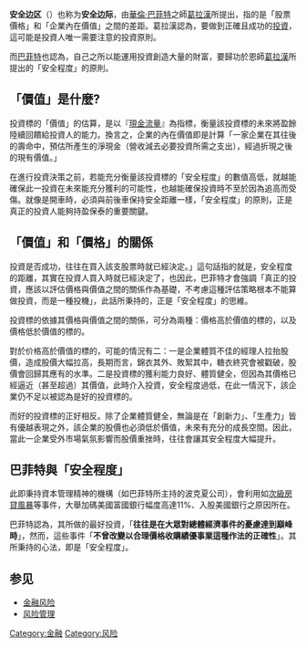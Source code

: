 '''安全边区'''（{{lang-en|margin of safety}}）也称为'''安全边际'''，由[[華倫·巴菲特|華倫·巴菲特]]之師[[本杰明·格雷厄姆|葛拉漢]]所提出，指的是「股票價格」和「企業內在價值」之間的差距。葛拉漢認為，要做到正確且成功的[[投資|投資]]，這可能是投資人唯一需要注意的投資原則。

而[[巴菲特|巴菲特]]也認為，自己之所以能運用投資創造大量的財富，要歸功於恩師[[本杰明·格雷厄姆|葛拉漢]]所提出的「安全程度」的原則。

== 「價值」是什麼? ==

投資標的「價值」的估算，是以『[[現金流量|現金流量]]』為指標，衡量該投資標的未來將盈餘陸續回饋給投資人的能力。換言之，企業的內在價值即是計算「一家企業在其往後的壽命中，預估所產生的淨現金（營收減去必要投資所需之支出），經過折現之後的現有價值。」

在進行投資決策之前，若能充分衡量該投資標的「安全程度」的數值高低，就越能確保此一投資在未來能充分獲利的可能性，也越能確保投資時不至於因為追高而受傷。就像是開車時，必須與前後車保持安全距離一樣，「安全程度」的原則，正是真正的投資人能夠持盈保泰的重要關鍵。

== 「價值」和「價格」的關係 ==

投資是否成功，往往在買入該支股票時就已經決定。」這句話指的就是，安全程度的距離，其實在投資人買入時就已經決定了，也因此，巴菲特才會強調「真正的投資，應該以評估價格與價值之間的關係作為基礎，不考慮這種評估策略根本不能算做投資，而是一種投機」，此話所秉持的，正是「安全程度」的思維。

投資標的依據其價格與價值之間的關係，可分為兩種：價格高於價值的標的，以及價格低於價值的標的。

對於价格高於價值的標的，可能的情況有二：一是企業體質不佳的經理人拉抬股價，造成股價大幅拉高，長期而言，錦衣其外、敗絮其中，糖衣終究會被戳破，股價會回歸其應有的水準。二是投資標的獲利能力良好、體質健全，但因為其價格已經逼近（甚至超過）其價值，此時介入投資，安全程度過低，在此一情況下，該企業仍不足以被認為是好的投資標的。

而好的投資標的正好相反。除了企業體質健全，無論是在「創新力」、「生產力」皆有優越表現之外，該企業的股價也必須低於價值，未來有充分的成長空間。因此，當此一企業受外市場氣氛影響而股價重挫時，往往會讓其安全程度大幅提升。

== 巴菲特與「安全程度」 ==

此即秉持資本管理精神的機構（如巴菲特所主持的波克夏公司），會利用如[[次級房貸風暴|次級房貸風暴]]等事件，大舉加碼美國富國銀行幅度高達11%、入股美國銀行之原因所在。

巴菲特認為，其所做的最好投資，「'''往往是在大眾對總體經濟事件的憂慮達到巔峰時'''」，然而，這些事件「'''不曾改變以合理價格收購績優事業這種作法的正確性'''」。其所秉持的心法，即是「安全程度」。

==参见==
*[[金融风险|金融风险]]
*[[风险管理|风险管理]]

[[Category:金融|Category:金融]]
[[Category:风险|Category:风险]]